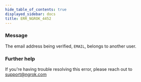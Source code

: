 ```yaml
---
hide_table_of_contents: true
displayed_sidebar: docs
title: ERR_NGROK_4452
---
```


### Message

The email address being verified, `EMAIL`, belongs to another user.

### Further help

If you're having trouble resolving this error, please reach out to [support@ngrok.com](mailto:support@ngrok.com?subject=Help%20with%20ERR_NGROK_4452)

